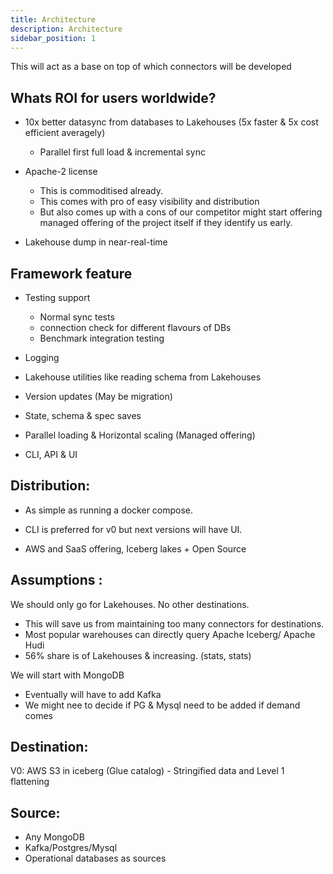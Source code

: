 ```yaml
---
title: Architecture
description: Architecture
sidebar_position: 1
---
```



This will act as a base on top of which connectors will be developed

## Whats ROI for users worldwide?

- 10x better datasync from databases to Lakehouses (5x faster & 5x cost efficient averagely)
    - Parallel first full load & incremental sync

- Apache-2 license
    - This is commoditised already.
    - This comes with pro of easy visibility and distribution
    - But also comes up with a cons of our competitor might start offering managed offering of the project itself if they identify us early.

- Lakehouse dump in near-real-time


## Framework feature

- Testing support
    - Normal sync tests
    - connection check for different flavours of DBs
    - Benchmark integration testing

- Logging

- Lakehouse utilities like reading schema from Lakehouses

- Version updates (May be migration)

- State, schema & spec saves

- Parallel loading & Horizontal scaling (Managed offering)

- CLI, API & UI

## Distribution:

- As simple as running a docker compose.

- CLI is preferred for v0 but next versions will have UI.

- AWS and SaaS offering, Iceberg lakes + Open Source

## Assumptions :

We should only go for Lakehouses. No other destinations.

- This will save us from maintaining too many connectors for destinations.
- Most popular warehouses can directly query Apache Iceberg/ Apache Hudi
- 56% share is of Lakehouses & increasing. (stats, stats)

We will start with MongoDB

- Eventually will have to add Kafka
- We might nee to decide if PG & Mysql need to be added if demand comes

## Destination:

V0: AWS S3 in iceberg (Glue catalog) - Stringified data and Level 1 flattening

## Source:

- Any MongoDB
- Kafka/Postgres/Mysql
- Operational databases as sources